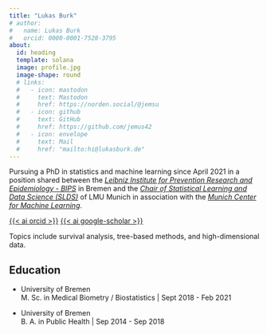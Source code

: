 ```yaml
---
title: "Lukas Burk"
# author:
#   name: Lukas Burk
#   orcid: 0000-0001-7528-3795
about:
  id: heading
  template: solana
  image: profile.jpg
  image-shape: round
  # links:
  #   - icon: mastodon
  #     text: Mastodon
  #     href: https://norden.social/@jemsu
  #   - icon: github
  #     text: GitHub
  #     href: https://github.com/jemus42
  #   - icon: envelope
  #     text: Mail
  #     href: "mailto:hi@lukasburk.de"
---
```


:::{#heading}

Pursuing a PhD in statistics and machine learning since April 2021 in a position shared between the [*Leibniz Institute for Prevention Research and Epidemiology - BIPS*][BIPS] in Bremen and the
[*Chair of Statistical Learning and Data Science (SLDS)*][SLDS] of LMU Munich in association with the [*Munich Center for Machine Learning*][MCML].

::: {.about-links}
[{{< ai orcid >}}][orcid]
[{{< ai google-scholar >}}][gscolar]
:::

Topics include survival analysis, tree-based methods, and high-dimensional data.


## Education

- University of Bremen  
M. Sc. in Medical Biometry / Biostatistics | Sept 2018 - Feb 2021

- University of Bremen  
B. A. in Public Health | Sep 2014 - Sep 2018

:::


[BIPS]: https://www.bips-institut.de
[SLDS]: https://www.slds.stat.uni-muenchen.de
[MCML]: https://mcml.ai/
[gscolar]: https://scholar.google.com/citations?user=zcITcLUAAAAJ
[orcid]: https://orcid.org/0000-0001-7528-3795
